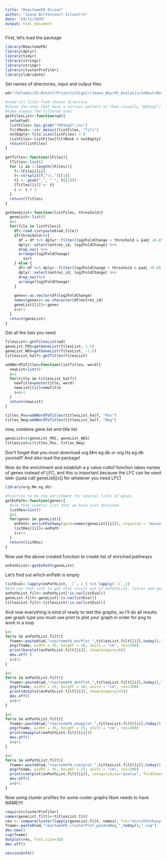 ```yaml
---
title: "ReactomePA Alison"
author: "Joana Bittencourt Silvestre"
date: "24/11/2020"
output: html_document
---
```


First, let's load the package
```r
library(ReactomePA)
library(dplyr)
library(tidyr)
library(stringi)
library(stringr)
library(clusterProfiler)
library(lubridate)
```

Set names of directories, input and output files
```r
wd="/Volumes/SS-Bioinf/Projects/Vignir/Joana_Amy/05_Analysis/noNeut/Nov2/"
```

```r
#read all files from chosen directory
#chose the ones that have a certain pattern on them (usually "DESeq2")
#take always the filtered ones
getFilesList<-function(wd){
  setwd(wd)
  listFiles<-Sys.glob("*DESeq2*.csv")
  filtMask<-!str_detect(listFiles, "filt")
  notEmpty<-file.size(listFiles) > 0
  listFiles<-listFiles[filtMask & notEmpty] 
  return(listFiles)
}
```


```r
getTitles<-function(lFiles){
  lTitles<-list()
  for (i in 1:length(lFiles)){
    f<-lFiles[[i]]
    t<-strsplit(f,"\\.")[[1]]
    t1 <- gsub("_", " ", t[[2]])
    lTitles[[i]] <- t1
    i <- i + 1
  }
  return(lTitles)
}
```

```r
getGeneList<-function(listFiles, threshold){
  geneList<-list()
  i=1
  for(file in listFiles){
    df<-read.csv(paste0(wd,file))
    if(threshold<0){
      df = df %>% dplyr::filter(log2FoldChange < threshold & padj <0.05 ) %>%
      dplyr::select(entrez_id, log2FoldChange) %>%
      drop_na() %>%
      arrange(log2FoldChange)
        sort
    } else {
      df= df %>% dplyr::filter(log2FoldChange > threshold & padj <0.05 ) %>%
      dplyr::select(entrez_id, log2FoldChange) %>%
      drop_na()%>%
      arrange(log2FoldChange)
    }
    
    genes<-as.vector(df$log2FoldChange)
    names(genes)<-as.character(df$entrez_id)
    geneList[[i]]<-genes
    i=i+1
  }
  return(geneList)
}

```



Get all the lists you need
```r
filesList<-getFilesList(wd)
geneList_POS=getGeneList(filesList, 1.5)
geneList_NEG=getGeneList(filesList, -1.5)
titlesList_half<-getTitles(filesList)
```

```r
addWordToTitles=function(listTitles, word){
  newList=list()
  i=1
  for(title in titlesList_half){
    newTitle=paste(title, word)
    newList[[i]]=newTitle
    i=i+1
  }
  return(newList)
}
```

```r
titles_Pos=addWordToTitles(titlesList_half, "Pos")
titles_Neg=addWordToTitles(titlesList_half, "Neg")
```


now, combine gene list and title list
```r
geneList=c(geneList_POS, geneList_NEG)
titlesList=c(titles_Pos, titles_Neg)
```




Don't forget that you must download org.Mm.eg.db or org.Hs.eg.db yourself!
And also load the package!

Now do the enrichment and establish a p value cuttof
function takes names of genes instead of LFC, and this is important because the LFC can be used later (justa call geneList[[x]] for whatever you need LFC)
```r
library(org.Mm.eg.db)

#function to do the enrichment for several lists of genes
getEnPath<-function(genes){
  #use that numeric list that we have just obtained
  listRes=list()
  i=1
  for(genes in geneList){
    enPath<-enrichPathway(gene=names(geneList[[i]]), organism = "mouse", pvalueCutoff=0.05, readable=T)
    listRes[[i]]<-enPath
    i=i+1
  }
  return(listRes)
}

```


Now use the above created function to create list of enriched pathways
```r
enPathList<-getEnPath(geneList)
```


Let's find out which enPath is empty
```r
listEval<-lapply(enPathList, `[`, 1 ) %>% lapply(`[[`,1)
#And use that info to get that result out of enPathList, titles and gene list
enPathList.filt<-enPathList[!is.na(listEval)]
geneList.filt<-geneList[!is.na(listEval)]
titlesList.filt<-titlesList[!is.na(listEval)]
```

And now everything is kind of ready to test the graphs, so I'll do all results per graph type
you must use print to plot your graph in order for png to work in a loop
```r
i=1
for(e in enPathList.filt){
  fname<-paste0(wd,"reactomePA_barPlot_",titlesList.filt[[i]],today(),".png")
  png(fname, width = 35, height = 10, units = "cm", res=300)
  print(barplot(enPathList.filt[[i]], showCategory=8))
  dev.off( )
  i=i+1
}
```


```r
i=1
for(e in enPathList.filt){
  fname<-paste0(wd,"reactomePA_dotPlot_",titlesList.filt[[i]],today(),".png")
  png(fname, width = 25, height = 10, units = "cm", res=300)
  print(dotplot(enPathList.filt[[i]], showCategory=15))
  dev.off()
  i=i+1
}

```

```r
i=1
for(e in enPathList.filt){
  fname<-paste0(wd,"reactomePA_emapplot_",titlesList.filt[[i]],today(),".png")
  png(fname, width = 35, height = 25, units = "cm", res=300)
  print(emapplot(enPathList.filt[[i]]))
  dev.off()
  i=i+1
}
```

```r
i=1
for(e in enPathList.filt){
  fname<-paste0(wd,"reactomePA_cnetplot_",titlesList.filt[[i]],today(),".png")
  png(fname, width = 35, height = 25, units = "cm", res=300)
  print(cnetplot(enPathList.filt[[i]], categorySize="pvalue", foldChange=geneList.filt[[i]]))
  dev.off()
  i=i+1
}
```
Now using cluster profiles for some cooler graphs
Num needs to have NAME!!!!

```r
require(clusterProfiler)
names(geneList.filt)<-titlesList.filt
res <- compareCluster(lapply(geneList.filt, names), fun="enrichPathway")
fname<-paste0(wd,"reactomePA_clusterProf_posAndNeg_",today(),".svg")
dev.new()
svg(fname)
dotplot(res, font.size=10)
dev.off()
```



```r
sessionInfo()
```
